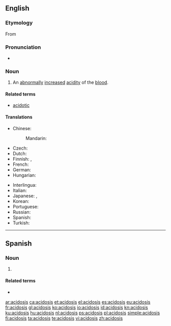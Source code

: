 ==English==
{{wikipedia}}

===Etymology===
From {{suffix|acid|osis|lang=en}}

===Pronunciation===
* {{rhymes|əʊsɪs|lang=en}}

===Noun===
{{en-noun|acidoses}}

# {{context|pathology|lang=en}} An [[abnormally]] [[increase]]d [[acidity]] of the [[blood]].

====Related terms====
* [[acidotic]]

====Translations====
{{trans-top|abnormally increased acidity of the blood}}
* Chinese:
*: Mandarin: {{t+|cmn|酸中毒|tr=suānzhòngdú|sc=Hani}}
* Czech: {{t|cs|acidóza|f}}
* Dutch: {{t+|nl|acidose|f}}
* Finnish: {{t+|fi|asidoosi}}, {{t|fi|happomyrkytys}}
* French: {{t+|fr|acidose}}
* German: {{t|de|Azidose|f}}
* Hungarian: {{t+|hu|acidózis}}
{{trans-mid}}
* Interlingua: {{t|ia|acidosis}}
* Italian: {{t|it|acidosi}}
* Japanese: {{t|ja|アシドーシス|tr=ashidōshisu}},  {{t|ja|酸血症|tr=sankesshō}}
* Korean: {{t|ko|산성증|sc=Hang}}
* Portuguese: {{t|pt|acidose|f}}
* Russian: {{t+|ru|ацидо́з|m}}
* Spanish: {{t+|es|acidosis|f}}
* Turkish: {{t|tr|asidoz}}
{{trans-bottom}}

----

==Spanish==

===Noun===
{{es-noun|f|-}}

# {{label|es|pathology}} {{l|en|acidosis}} {{gloss|abnormally increased acidity of the blood}}

====Related terms====
* {{l|es|ácido}}

[[ar:acidosis]]
[[ca:acidosis]]
[[et:acidosis]]
[[el:acidosis]]
[[es:acidosis]]
[[eu:acidosis]]
[[fr:acidosis]]
[[gl:acidosis]]
[[ko:acidosis]]
[[io:acidosis]]
[[id:acidosis]]
[[kn:acidosis]]
[[ku:acidosis]]
[[hu:acidosis]]
[[nl:acidosis]]
[[ps:acidosis]]
[[pl:acidosis]]
[[simple:acidosis]]
[[fi:acidosis]]
[[ta:acidosis]]
[[te:acidosis]]
[[vi:acidosis]]
[[zh:acidosis]]